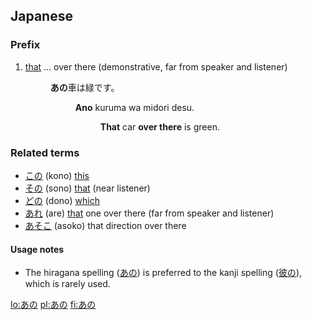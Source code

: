 ==Japanese==

===Prefix===
{{ja-pos|h|prefix|kanji=彼の|rom=ano}}

# [[that]] ... over there (demonstrative, far from speaker and listener)
#: '''あの'''車は緑です。
#:: '''Ano''' kuruma wa midori desu.
#::: '''That''' car '''over there''' is green.

{{Japanese demonstratives}}

===Related terms===
* [[この]] (kono) [[this]]
* [[その]] (sono) [[that]] (near listener)
* [[どの]] (dono) [[which]]
* [[あれ]] (are) [[that]] one over there (far from speaker and listener)
* [[あそこ]] (asoko) that direction over there

====Usage notes====
{{rfc-level|Usage notes at L4+ not in L3 POS section (AutoFormat would have corrected level of Related terms)}}
* The hiragana spelling ([[あの]]) is preferred to the kanji spelling ([[彼の]]), which is rarely used.

[[lo:あの]]
[[pl:あの]]
[[fi:あの]]